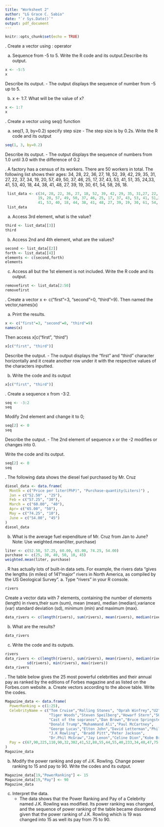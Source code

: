 ```yaml
---
title: "Worksheet 2"
author: "LG Grace C. Sabio"
date: "`r Sys.Date()`"
output: pdf_document
---
```


```r
knitr::opts_chunk$set(echo = TRUE)
```
\hfill\break
1. Create a vector using : operator

a. Sequence from -5 to 5. Write the R code and its output.Describe its output.
```r
x <- -5:5
x
```
Describe its output.
    - The output displays the sequence of number from -5 up to 5. 

b. x <- 1:7. What will be the value of x?
```r
x <- 1:7
x
```
\hfill\break
2. Create a vector using seq() function

a. seq(1, 3, by=0.2)
specify step size - The step size is by 0.2s.
Write the R code and its output
```r
seq(1, 3, by=0.2)
```
Describe its output.
    - The output displays the sequence of numbers from 1.0 until 3.0 with the difference of 0.2
    
\hfill\break
3. A factory has a census of its workers. There are 50 workers in total. 
The following list shows their ages: 34, 28, 22, 36, 27, 18, 52, 39, 42, 29, 35, 
31, 27, 22, 37, 34, 19, 20, 57, 49, 50, 37, 46, 25, 17, 37, 43, 53, 41, 51, 35,
24,33, 41, 53, 40, 18, 44, 38, 41, 48, 27, 39, 19, 30, 61, 54, 58, 26, 18.
```r
 list_data <- c(34, 28, 22, 36, 27, 18, 52, 39, 42, 29, 35, 31,27, 22, 37, 34,
               19, 20, 57, 49, 50, 37, 46, 25, 17, 37, 43, 53, 41, 51,35,24,33,             
               41, 53, 40, 18, 44, 38, 41, 48, 27, 39, 19, 30, 61, 54, 58, 26, 18)
 list_data
```
a. Access 3rd element, what is the value? 
```r
third <- list_data[[3]]
third
```
b. Access 2nd and 4th element, what are the values?
```r
second <- list_data[[2]]
forth <- list_data[[4]]
elements <- c(second,forth)
elements
```
c. Access all but the 1st element is not included. Write the R code and its output.
```r
removefirst <- list_data[2:50]
removefirst
```
\hfill\break
4. Create a vector x <- c("first"=3, "second"=0, "third"=9). 
Then named the vector,names(x)

a. Print the results.
```r
x <- c("first"=3, "second"=0, "third"=9)
names(x)
```
Then access x[c("first", "third")
```r
x[c("first", "third")]
```
Describe the output.
   - The output displays the "first" and "third" character horizontally and it create another row under it with the respective values of the characters inputted.
   
b. Write the code and its output
```r
x[c("first", "third")]

```
\hfill\break
5. Create a sequence x from -3:2.
```r
seq <- -3:2
seq
```
 Modify 2nd element and change it to 0;
```r
seq[2] <- 0
seq
```
Describe the output.
   - The 2nd element of sequence x or the -2 modifies or changes into 0.
   
Write the code and its output.
```r
seq[2] <- 0
seq
```
\hfill\break
6. The following data shows the diesel fuel purchased by Mr. Cruz
```r
diesel_data <- data.frame(
  Month = c("Price per liter(PhP)", "Purchase-quantity(Liters)") ,
  Jan = c("52.50" , "25"),
  Feb = c("57.25", "30"),
  March = c("60.00", "40"),
  Apr= c("65.00", "50"),
  May = c("74.25", "10"),
  June = c("54.00", "45")
)
diesel_data
```
b. What is the average fuel expenditure of Mr. Cruz from Jan to June?
Note: Use weighted.mean(liter, purchase)
```r
liter <- c(52.50, 57.25, 60.00, 65.00, 74.25, 54.00)
purchase <- c(25, 30, 40, 50, 10, 45)
weighted.mean(liter, purchase)
```
\hfill\break
7. R has actually lots of built-in data sets. For example, the rivers data "gives the lengths (in miles) of 141 "major" rivers in North America, as compiled by the US Geological Survey".
a. Type "rivers" in your R console. 
```r
rivers
```
Create a vector data with 7 elements, containing the number of elements (length) in rivers,their sum (sum), mean (mean), median (median),variance (var) standard deviation (sd), minimum (min) and maximum (max).
```r
data_rivers <- c(length(rivers), sum(rivers), mean(rivers), median(rivers), var(rivers),sd(rivers), min(rivers), max(rivers))
```
b. What are the results?
```r
data_rivers
```
c. Write the code and its outputs.
```r
rivers
data_rivers <- c(length(rivers), sum(rivers), mean(rivers), median(rivers), var(rivers),
          sd(rivers), min(rivers), max(rivers))
data_rivers
```
\hfill\break
8. The table below gives the 25 most powerful celebrities and their annual pay as ranked by the editions of Forbes magazine and as listed on the Forbes.com website.
a. Create vectors according to the above table. Write the codes.
```r
Magazine_data <- data.frame(
  PowerRanking = c(1:25),
  CelebrityName = c("Tom Cruise","Rolling Stones", "Oprah Winfrey","U2",
                    "Tiger Woods","Steven Speilberg","Howarf Stern","50 Cent",
                    "Cast of the sopranos","Dan Brown","Bruce Springsteen",
                    "Donald Trump","Muhammand Ali","Paul McCartney",
                    "George Lucas","Elton John","David Letterman","Phil Mickelson", 
                    "J.K Rowling", "Bradd Pitt","Peter Jackson",
                    "Dr.Phil McGraw","Jay Lenon","Celine Dion","Kobe Bryan"),
  Pay = c(67,90,225,110,90,32,302,41,52,88,55,44,55,40,233,34,40,47,75,25,39,45,32,40,31)
)
Magazine_data
```
b. Modify the power ranking and pay of J.K. Rowling. Change power ranking to 15 and pay to 90. Write the codes and its output.
```r
Magazine_data[19,"PowerRanking"] <- 15
Magazine_data[19,"Pay"] <- 90
Magazine_data
```
c. Interpret the data.
    - The data shows that the Power Ranking and Pay of a Celebrity named J.K. Rowling was modified. Its power ranking was changed, and the sequence of power ranking of the table became disordered given that the power ranking of J.K. Rowling which is 19 was changed into 15 as well its pay from 75 to 90.

